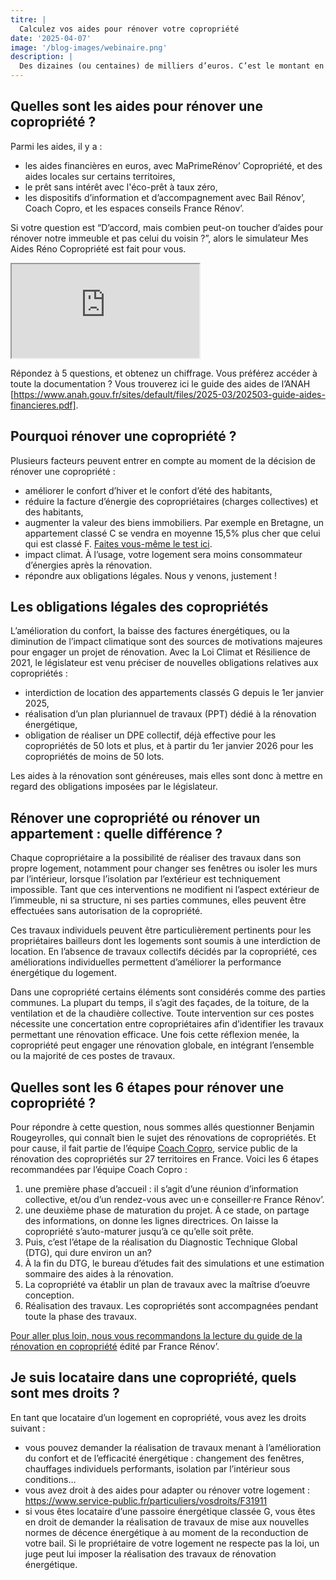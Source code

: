 ```yaml
---
titre: |
  Calculez vos aides pour rénover votre copropriété
date: '2025-04-07'
image: '/blog-images/webinaire.png'
description: |
  Des dizaines (ou centaines) de milliers d’euros. C’est le montant en euros du soutien de l’État et des collectivités pour rénover une copropriété. Qu’en est-il pour votre immeuble ? Tour d’horizon des obligations, aides et étapes pour rénover votre appartement ou votre maison en copropriété.
---
```


## Quelles sont les aides pour rénover une copropriété ?

Parmi les aides, il y a :

- les aides financières en euros, avec MaPrimeRénov’ Copropriété, et des aides locales sur certains territoires,
- le prêt sans intérêt avec l'éco-prêt à taux zéro,
- les dispositifs d’information et d’accompagnement avec Bail Rénov’, Coach Copro, et les espaces conseils France Rénov’.

Si votre question est “D’accord, mais combien peut-on toucher d’aides pour rénover notre immeuble et pas celui du voisin ?”, alors le simulateur Mes Aides Réno Copropriété est fait pour vous.

<iframe
  id="mesaidesreno"
  src="https://mesaidesreno.beta.gouv.fr/copropriete"
  allow="clipboard-read; clipboard-write"
  style={{
    width: '400px',
    height: '700px',
    margin: '3rem auto',
    display: 'block',
    border: '0.2rem solid black',
    borderRadius: '1rem',
  }}
></iframe>

Répondez à 5 questions, et obtenez un chiffrage. Vous préférez accéder à toute la documentation ? Vous trouverez ici le guide des aides de l’ANAH [https://www.anah.gouv.fr/sites/default/files/2025-03/202503-guide-aides-financieres.pdf].

## Pourquoi rénover une copropriété ?

Plusieurs facteurs peuvent entrer en compte au moment de la décision de rénover une copropriété :

- améliorer le confort d’hiver et le confort d’été des habitants,
- réduire la facture d’énergie des copropriétaires (charges collectives) et des habitants,
- augmenter la valeur des biens immobiliers. Par exemple en Bretagne, un appartement classé C se vendra en moyenne 15,5% plus cher que celui qui est classé F. [Faites vous-même le test ici](https://mesaidesreno.beta.gouv.fr/module/valeur-verte).
- impact climat. À l’usage, votre logement sera moins consommateur d’énergies après la rénovation.
- répondre aux obligations légales. Nous y venons, justement !

## Les obligations légales des copropriétés

L’amélioration du confort, la baisse des factures énergétiques, ou la diminution de l’impact climatique sont des sources de motivations majeures pour engager un projet de rénovation. Avec la Loi Climat et Résilience de 2021, le législateur est venu préciser de nouvelles obligations relatives aux copropriétés :

- interdiction de location des appartements classés G depuis le 1er janvier 2025,
- réalisation d’un plan pluriannuel de travaux (PPT) dédié à la rénovation énergétique,
- obligation de réaliser un DPE collectif, déjà effective pour les copropriétés de 50 lots et plus, et à partir du 1er janvier 2026 pour les copropriétés de moins de 50 lots.

Les aides à la rénovation sont généreuses, mais elles sont donc à mettre en regard des obligations imposées par le législateur.

## Rénover une copropriété ou rénover un appartement : quelle différence ?

Chaque copropriétaire a la possibilité de réaliser des travaux dans son propre logement, notamment pour changer ses fenêtres ou isoler les murs par l’intérieur, lorsque l’isolation par l’extérieur est techniquement impossible. Tant que ces interventions ne modifient ni l’aspect extérieur de l’immeuble, ni sa structure, ni ses parties communes, elles peuvent être effectuées sans autorisation de la copropriété.

Ces travaux individuels peuvent être particulièrement pertinents pour les propriétaires bailleurs dont les logements sont soumis à une interdiction de location. En l’absence de travaux collectifs décidés par la copropriété, ces améliorations individuelles permettent d’améliorer la performance énergétique du logement.

Dans une copropriété certains éléments sont considérés comme des parties communes. La plupart du temps, il s’agit des façades, de la toiture, de la ventilation et de la chaudière collective. Toute intervention sur ces postes nécessite une concertation entre copropriétaires afin d’identifier les travaux permettant une rénovation efficace. Une fois cette réflexion menée, la copropriété peut engager une rénovation globale, en intégrant l’ensemble ou la majorité de ces postes de travaux.

## Quelles sont les 6 étapes pour rénover une copropriété ?

Pour répondre à cette question, nous sommes allés questionner Benjamin Rougeyrolles, qui connaît bien le sujet des rénovations de copropriétés. Et pour cause, il fait partie de l’équipe [Coach Copro](https://www.coachcopro.com/), service public de la rénovation des copropriétés sur 27 territoires en France. Voici les 6 étapes recommandées par l’équipe Coach Copro :

1. une première phase d’accueil : il s’agit d’une réunion d’information collective, et/ou d’un rendez-vous avec un·e conseiller·re France Rénov’.
2. une deuxième phase de maturation du projet. À ce stade, on partage des informations, on donne les lignes directrices. On laisse la copropriété s’auto-maturer jusqu’à ce qu’elle soit prête.
3. Puis, c’est l’étape de la réalisation du Diagnostic Technique Global (DTG), qui dure environ un an?
4. À la fin du DTG, le bureau d’études fait des simulations et une estimation sommaire des aides à la rénovation.
5. La copropriété va établir un plan de travaux avec la maîtrise d’oeuvre conception.
6. Réalisation des travaux. Les copropriétés sont accompagnées pendant toute la phase des travaux.

[Pour aller plus loin, nous vous recommandons la lecture du guide de la rénovation en copropriété](https://www.anah.gouv.fr/sites/default/files/2024-02/202402-guide-renovation-energetique-copropriete.pdf) édité par France Rénov’.

## Je suis locataire dans une copropriété, quels sont mes droits ?

En tant que locataire d’un logement en copropriété, vous avez les droits suivant :

- vous pouvez demander la réalisation de travaux menant à l’amélioration du confort et de l’efficacité énergétique : changement des fenêtres, chauffages individuels performants, isolation par l’intérieur sous conditions…
- vous avez droit à des aides pour adapter ou rénover votre logement : https://www.service-public.fr/particuliers/vosdroits/F31911
- si vous êtes locataire d’une passoire énergétique classée G, vous êtes en droit de demander la réalisation de travaux de mise aux nouvelles normes de décence énergétique à au moment de la reconduction de votre bail. Si le propriétaire de votre logement ne respecte pas la loi, un juge peut lui imposer la réalisation des travaux de rénovation énergétique.
